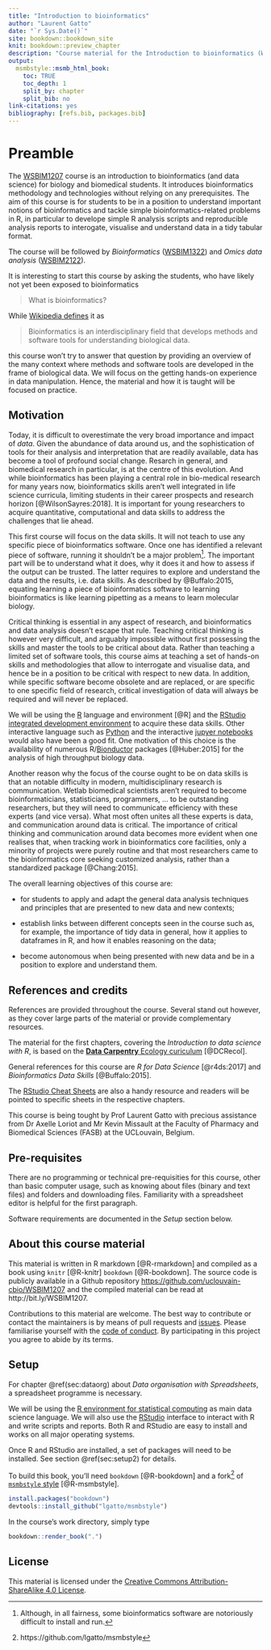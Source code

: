 ```yaml
---
title: "Introduction to bioinformatics"
author: "Laurent Gatto"
date: "`r Sys.Date()`"
site: bookdown::bookdown_site
knit: bookdown::preview_chapter
description: "Course material for the Introduction to bioinformatics (WSBIM1207) course at UCLouvain."
output:
  msmbstyle::msmb_html_book:
    toc: TRUE
    toc_depth: 1
    split_by: chapter
    split_bib: no
link-citations: yes
bibliography: [refs.bib, packages.bib]
---
```



# Preamble {-}

The [WSBIM1207](https://uclouvain.be/cours-2018-wsbim1207.html) course
is an introduction to bioinformatics (and data science) for biology
and biomedical students. It introduces bioinformatics methodology and
technologies without relying on any prerequisites. The aim of this
course is for students to be in a position to understand important
notions of bioinformatics and tackle simple bioinformatics-related
problems in R, in particular to develope simple R analysis scripts and
reproducible analysis reports to interogate, visualise and understand
data in a tidy tabular format.

The course will be followed by *Bioinformatics*
([WSBIM1322](https://github.com/UCLouvain-CBIO/WSBIM1322)) and *Omics
data analysis*
([WSBIM2122](https://github.com/UCLouvain-CBIO/WSBIM2122)).

It is interesting to start this course by asking the students, who
have likely not yet been exposed to bioinformatics

> What is bioinformatics?


While [Wikipedia
defines](https://en.wikipedia.org/wiki/Bioinformatics) it as

> Bioinformatics is an interdisciplinary field that develops methods
  and software tools for understanding biological data.

this course won't try to answer that question by providing an overview
of the many context where methods and software tools are developed in
the frame of biological data. We will focus on the getting hands-on
experience in data manipulation. Hence, the material and how it is
taught will be focused on practice.

## Motivation {-}

Today, it is difficult to overestimate the very broad importance and
impact of *data*. Given the abundance of data around us, and the
sophistication of tools for their analysis and interpretation that are
readily available, data has become a tool of profound social
change. Resarch in general, and biomedical research in particular, is
at the centre of this evolution. And while bioinformatics has been
playing a central role in bio-medical research for many years now,
bioinformatics skills aren't well integrated in life science
curricula, limiting students in their career prospects and research
horizon [@WilsonSayres:2018]. It is important for young researchers to
acquire quantitative, computational and data skills to address the
challenges that lie ahead.


This first course will focus on the data skills. It will not teach to
use any specific piece of bioinformatics software. Once one has
identified a relevant piece of software, running it shouldn't be a
major problem[^runningsw]. The important part will be to understand
what it does, why it does it and how to assess if the output can be
trusted. The latter requires to explore and understand the data and
the results, i.e. data skills. As described by @Buffalo:2015, equating
learning a piece of bioinformatics software to learning bioinformatics
is like learning pipetting as a means to learn molecular biology.

[^runningsw]: Although, in all fairness, some bioinformatics software
are notoriously difficult to install and run.

Critical thinking is essential in any aspect of research, and
bioinformatics and data analysis doesn't escape that rule. Teaching
critical thinking is however very difficult, and arguably impossible
without first possessing the skills and master the tools to be
critical about data. Rather than teaching a limited set of software
tools, this course aims at teaching a set of hands-on skills and
methodologies that allow to interrogate and visualise data, and hence
be in a position to be critical with respect to new data. In addition,
while specific software become obsolete and are replaced, or are
specific to one specific field of research, critical investigation of
data will always be required and will never be replaced.

We will be using the [R](https://www.R-project.org/) language and
environment [@R] and the [RStudio integrated development
environment](https://www.rstudio.com/products/RStudio/) to acquire
these data skills. Other interactive language such as
[Python](https://www.R-project.org/) and the interactive [jupyer
notebooks](https://jupyter.org/) would also have been a good fit. One
motivation of this choice is the availability of numerous
R/[Bionductor](https://www.bioconductor.org/) packages [@Huber:2015]
for the analysis of high throughput biology data.


Another reason why the focus of the course ought to be on data skills
is that an notable difficulty in modern, multidisciplinary research is
communication. Wetlab biomedical scientists aren't required to become
bioinformaticians, statisticians, programmers, ... to be outstanding
researchers, but they will need to communicate efficiency with these
experts (and vice versa). What most often unites all these experts is
data, and communication around data is critical. The importance of
critical thinking and communication around data becomes more evident
when one realises that, when tracking work in bioinformatics core
facilities, only a minority of projects were purely routine and that
most researchers came to the bioinformatics core seeking customized
analysis, rather than a standardized package [@Chang:2015].


The overall learning objectives of this course are:

- for students to apply and adapt the general data analysis techniques
  and principles that are presented to new data and new contexts;

- establish links between different concepts seen in the course such
  as, for example, the importance of tidy data in general, how it
  applies to dataframes in R, and how it enables reasoning on the
  data;

- become autonomous when being presented with new data and be in a
  position to explore and understand them.

## References and credits {-}

References are provided throughout the course. Several stand out
however, as they cover large parts of the material or provide
complementary resources.

The material for the first chapters, covering the *Introduction to
data science with R*, is based on the [**Data Carpentry** Ecology
curiculum](https://datacarpentry.org/lessons/#ecology-workshop) [@DCRecol].

General references for this course are *R for Data Science*
[@r4ds:2017] and *Bioinformatics Data Skills* [@Buffalo:2015].

The [RStudio Cheat
Sheets](https://www.rstudio.com/resources/cheatsheets/) are also a
handy resource and readers will be pointed to specific sheets in the
respective chapters.

This course is being tought by Prof Laurent Gatto with precious
assistance from Dr Axelle Loriot and Mr Kevin Missault at the Faculty
of Pharmacy and Biomedical Sciences (FASB) at the UCLouvain, Belgium.

## Pre-requisites {-}

There are no programming or technical pre-requisities for this course,
other than basic computer usage, such as knowing about files (binary
and text files) and folders and downloading files. Familiarity with a
spreadsheet editor is helpful for the first paragraph.

Software requirements are documented in the *Setup* section below.

## About this course material {-}

This material is written in R markdown [@R-rmarkdown] and compiled as a
book using `knitr` [@R-knitr] `bookdown` [@R-bookdown]. The source
code is publicly available in a Github repository
[https://github.com/uclouvain-cbio/WSBIM1207](https://github.com/uclouvain-cbio/WSBIM1207)
and the compiled material can be read at http://bit.ly/WSBIM1207.

Contributions to this material are welcome. The best way to contribute
or contact the maintainers is by means of pull requests and
[issues](https://github.com/uclouvain-cbio/WSBIM1207/issues). Please
familiarise yourself with the [code of
conduct](https://github.com/UCLouvain-CBIO/WSBIM1207/blob/master/CONDUCT.md). By
participating in this project you agree to abide by its terms.


## Setup {-}

For chapter \@ref(sec:dataorg) about *Data organisation with
Spreadsheets*, a spreadsheet programme is necessary.

We will be using the [R environment for statistical
computing](https://www.r-project.org/) as main data science language.
We will also use the
[RStudio](https://www.rstudio.com/products/RStudio/) interface to
interact with R and write scripts and reports. Both R and RStudio are
easy to install and works on all major operating systems.

Once R and RStudio are installed, a set of packages will need to be
installed. See section \@ref(sec:setup2) for details.

To build this book, you'll need `bookdown` [@R-bookdown] and a
fork[^msmbfork] of [`msmbstyle`
style](https://github.com/grimbough/msmbstyle/) [@R-msmbstyle].

[^msmbfork]: https://github.com/lgatto/msmbstyle

```r
install.packages("bookdown")
devtools::install_github("lgatto/msmbstyle")
```

In the course's work directory, simply type

```r
bookdown::render_book(".")
```


## License {-}

This material is licensed under the [Creative Commons
Attribution-ShareAlike 4.0
License](https://creativecommons.org/licenses/by-sa/4.0/).

